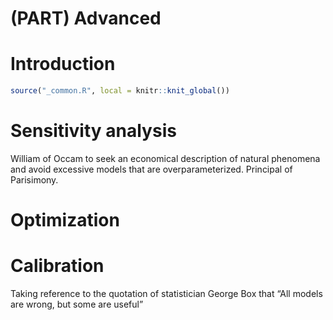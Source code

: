 # (PART) Advanced {.unnumbered}

# Introduction {#advanced}

```r
source("_common.R", local = knitr::knit_global())
```

# Sensitivity analysis

William of Occam to seek an economical description of natural phenomena and
avoid excessive models that are overparameterized. Principal of Parisimony.

# Optimization

# Calibration

Taking reference to the quotation of statistician George Box that "All models
are wrong, but some are useful"
